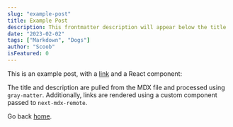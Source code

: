 ```yaml
---
slug: "example-post"
title: Example Post
description: This frontmatter description will appear below the title
date: "2023-02-02"
tags: ["Markdown", "Dogs"]
author: "Scoob"
isFeatured: 0
---
```


This is an example post, with a [link](https://nextjs.org) and a React component:

<TestComponent name="next-mdx-remote" />

The title and description are pulled from the MDX file and processed using `gray-matter`. Additionally, links are rendered using a custom component passed to `next-mdx-remote`.

Go back [home](/).
